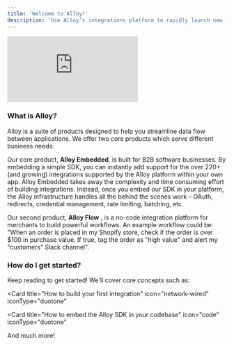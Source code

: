 ```yaml
---
title: 'Welcome to Alloy!'
description: 'Use Alloy’s integrations platform to rapidly launch new integrations'
---
```


<Frame>
  <iframe
    src="https://www.youtube.com/embed/r-jk_Fl-VmY"
    title="YouTube video player"
    frameborder="0"
    allow="accelerometer; autoplay; clipboard-write; encrypted-media; gyroscope; picture-in-picture; web-share"
    allowfullscreen
    className="w-full aspect-video"
  ></iframe>
</Frame>

### What is Alloy?

Alloy is a suite of products designed to help you streamline data flow between applications. We offer two core products which serve different business needs:

Our core product, **Alloy Embedded**, is built for B2B software businesses. By embedding a simple SDK, you can instantly add support for the over 220+ (and growing) integrations supported by the Alloy platform within your own app. Alloy Embedded takes away the complexity and time consuming effort of building integrations. Instead, once you embed our SDK in your platform, the Alloy infrastructure handles all the behind the scenes work – OAuth, redirects, credential management, rate limiting, batching, etc.

Our second product, **Alloy Flow** , is a no-code integration platform for merchants to build powerful workflows. An example workflow could be: "When an order is placed in my Shopify store, check if the order is over $100 in purchase value. If true, tag the order as "high value" and alert my "customers" Slack channel".

### How do I get started?

Keep reading to get started! We'll cover core concepts such as:

<Card
  title="How to build your first integration"
  icon="network-wired"
  iconType="duotone"
></Card>
<Card
  title="How to embed the Alloy SDK in your codebase"
  icon="code"
  iconType="duotone"
></Card>

And much more!

